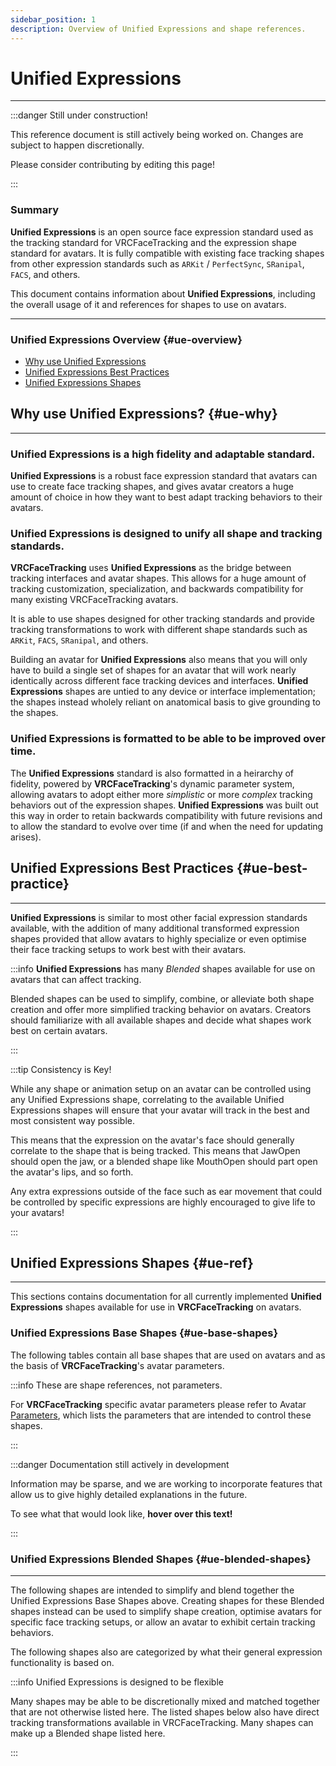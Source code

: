 ```yaml
---
sidebar_position: 1
description: Overview of Unified Expressions and shape references.
---
```



# Unified Expressions

***

:::danger Still under construction!

This reference document is still actively being worked on. 
Changes are subject to happen discretionally.

Please consider contributing by <EditUrl>editing this page!</EditUrl>

:::

### Summary

**Unified Expressions** is an open source face expression standard used as 
the tracking standard for VRCFaceTracking and the expression shape standard 
for avatars. It is fully compatible with existing face tracking shapes from other 
expression standards such as `ARKit` / `PerfectSync`, `SRanipal`, `FACS`, and others. 

This document contains information about **Unified Expressions**, including 
the overall usage of it and references for shapes to use on avatars.

***

### Unified Expressions Overview {#ue-overview}

* [Why use Unified Expressions](#ue-why)
* [Unified Expressions Best Practices](#ue-best-practice)
* [Unified Expressions Shapes](#ue-ref)


## Why use Unified Expressions? {#ue-why}

***

### Unified Expressions is a high fidelity and adaptable standard.

**Unified Expressions** is a robust face expression standard that avatars can use to 
create face tracking shapes, and gives avatar creators a huge amount of choice in how 
they want to best adapt tracking behaviors to their avatars.

### Unified Expressions is designed to unify all shape and tracking standards.

**VRCFaceTracking** uses **Unified Expressions** as the bridge between tracking interfaces and 
avatar shapes. This allows for a huge amount of tracking customization, specialization, and backwards 
compatibility for many existing VRCFaceTracking avatars.

It is able to use shapes designed for other tracking standards and provide tracking transformations 
to work with different shape standards such as `ARKit`, `FACS`, `SRanipal`, and others.

Building an avatar for **Unified Expressions** also means that you will only have to build a 
single set of shapes for an avatar that will work nearly identically across different face 
tracking devices and interfaces. **Unified Expressions** shapes are untied to any device 
or interface implementation; the shapes instead wholely reliant on anatomical basis to give 
grounding to the shapes.

### Unified Expressions is formatted to be able to be improved over time.

The **Unified Expressions** standard is also formatted in a heirarchy of fidelity, powered 
by **VRCFaceTracking**'s dynamic parameter system, allowing avatars to adopt either more *simplistic* 
or more *complex* tracking behaviors out of the expression shapes. **Unified Expressions** was 
built out this way in order to retain backwards compatibility with future revisions and to allow 
the standard to evolve over time (if and when the need for updating arises).


## Unified Expressions Best Practices {#ue-best-practice}

***

**Unified Expressions** is similar to most other facial expression standards available, with the addition of 
many additional transformed expression shapes provided that allow avatars to highly specialize 
or even optimise their face tracking setups to work best with their avatars.

:::info **Unified Expressions** has many *Blended* shapes available for use on avatars that can affect tracking.

Blended shapes can be used to simplify, combine, or alleviate both shape creation and offer more simplified 
tracking behavior on avatars. Creators should familiarize with all available shapes and decide what shapes 
work best on certain avatars.

:::

:::tip Consistency is Key!

While any shape or animation setup on an avatar can be controlled 
using any Unified Expressions shape, correlating to the available 
Unified Expressions shapes will ensure that your avatar 
will track in the best and most consistent way possible.

This means that the expression on the avatar's face should generally 
correlate to the shape that is being tracked. This means that JawOpen 
should open the jaw, or a blended shape like MouthOpen should part open 
the avatar's lips, and so forth.

Any extra expressions outside of the face such as ear movement that could be 
controlled by specific expressions are highly encouraged to give life to 
your avatars!

:::


## Unified Expressions Shapes {#ue-ref}

***

This sections contains documentation for all currently implemented **Unified Expressions** 
shapes available for use in **VRCFaceTracking** on avatars.


### Unified Expressions Base Shapes {#ue-base-shapes}

The following tables contain all base shapes that are used on avatars and as the basis of **VRCFaceTracking**'s 
avatar parameters.

:::info These are shape references, not parameters.

For **VRCFaceTracking** specific avatar parameters please refer to Avatar [Parameters](./parameters/parameters.mdx), which 
lists the parameters that are intended to control these shapes.

:::


:::danger Documentation still actively in development

Information may be sparse, and we are working to incorporate features that 
allow us to give highly detailed explanations in the future.

To see what that would look like, <ContextModal comp={ExampleExpl}>**hover over this text!**</ContextModal>

:::


<ShapeTable/>

### Unified Expressions Blended Shapes {#ue-blended-shapes}

***

The following shapes are intended to simplify and blend together the 
Unified Expressions Base Shapes above. Creating shapes for these 
Blended shapes instead can be used to simplify shape creation, optimise 
avatars for specific face tracking setups, or allow an avatar to exhibit 
certain tracking behaviors.

The following shapes also are categorized by what their general 
expression functionality is based on.

:::info Unified Expressions is designed to be flexible

Many shapes may be able to be discretionally mixed and matched 
together that are not otherwise listed here. The listed shapes 
below also have direct tracking transformations available in 
VRCFaceTracking. Many shapes can make up a Blended shape listed 
here.

:::


<ShapeBlendedTable/>